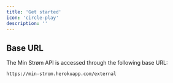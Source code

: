 ```yaml
---
title: 'Get started'
icon: 'circle-play'
description: ''
---
```


## Base URL
The Min Strøm API is accessed through the following base URL:
```
https://min-strom.herokuapp.com/external
```